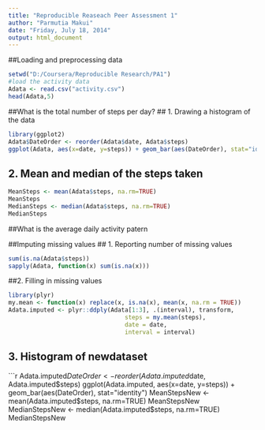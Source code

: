 ```yaml
---
title: "Reproducible Reaseach Peer Assessment 1"
author: "Parmutia Makui"
date: "Friday, July 18, 2014"
output: html_document
---
```

##Loading and preprocessing data
```r
setwd("D:/Coursera/Reproducible Research/PA1")
#load the activity data
Adata <- read.csv("activity.csv")
head(Adata,5)
```

##What is the total number of steps per day?
## 1. Drawing a histogram of the data
```r
library(ggplot2)
Adata$DateOrder <- reorder(Adata$date, Adata$steps)
ggplot(Adata, aes(x=date, y=steps)) + geom_bar(aes(DateOrder), stat="identity")
```

## 2. Mean and median of the steps taken
```r
MeanSteps <- mean(Adata$steps, na.rm=TRUE)
MeanSteps
MedianSteps <- median(Adata$steps, na.rm=TRUE)
MedianSteps
```

##What is the average daily activity patern


##Imputing missing values
## 1. Reporting number of missing values
```r
sum(is.na(Adata$steps))
sapply(Adata, function(x) sum(is.na(x)))
```

##2. Filling in missing values
```r
library(plyr)
my.mean <- function(x) replace(x, is.na(x), mean(x, na.rm = TRUE))
Adata.imputed <- plyr::ddply(Adata[1:3], .(interval), transform,
                                 steps = my.mean(steps),
                                 date = date,
                                 interval = interval)
```

## 3. Histogram of newdataset
```r
Adata.imputed$DateOrder <- reorder(Adata.imputed$date, Adata.imputed$steps)
ggplot(Adata.imputed, aes(x=date, y=steps)) + geom_bar(aes(DateOrder), stat="identity")
MeanStepsNew <- mean(Adata.imputed$steps, na.rm=TRUE)
MeanStepsNew
MedianStepsNew <- median(Adata.imputed$steps, na.rm=TRUE)
MedianStepsNew